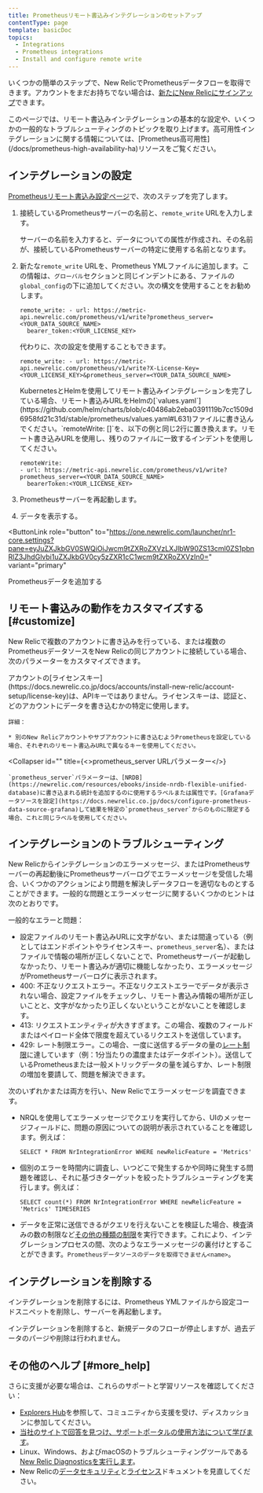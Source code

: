 ```yaml
---
title: Prometheusリモート書込みインテグレーションのセットアップ
contentType: page
template: basicDoc
topics:
  - Integrations
  - Prometheus integrations
  - Install and configure remote write
---
```


いくつかの簡単のステップで、New RelicでPrometheusデータフローを取得できます。アカウントをまだお持ちでない場合は、[新たにNew Relicにサインアップ](https://newrelic.com/signup/)できます。

<Callout variant="important">
  このページでは、リモート書込みインテグレーションの基本的な設定や、いくつかの一般的なトラブルシューティングのトピックを取り上げます。高可用性インテグレーションに関する情報については、[Prometheus高可用性](/docs/prometheus-high-availability-ha)リソースをご覧ください。
</Callout>

## インテグレーションの設定

[Prometheusリモート書込み設定ページ](https://one.newrelic.com/launcher/nr1-core.settings?pane=eyJuZXJkbGV0SWQiOiJwcm9tZXRoZXVzLXJlbW90ZS13cml0ZS1pbnRlZ3JhdGlvbi1uZXJkbGV0cy5zZXR1cC1wcm9tZXRoZXVzIn0=)で、次のステップを完了します。

1. 接続しているPrometheusサーバーの名前と、`remote_write` URLを入力します。

   <Callout variant="important">
     サーバーの名前を入力すると、データについての属性が作成され、その名前が、接続しているPrometheusサーバーの特定に使用する名前となります。
   </Callout>
2. 新たな`remote_write` URLを、Prometheus YMLファイルに追加します。この情報は、`グローバル`セクションと同じインデントにある、ファイルの`global_config`の下に追加してください。次の構文を使用することをお勧めします。

   ```
   remote_write: - url: https://metric-api.newrelic.com/prometheus/v1/write?prometheus_server=<YOUR_DATA_SOURCE_NAME>   
     bearer_token:<YOUR_LICENSE_KEY>
   ```

   代わりに、次の設定を使用することもできます。

   ```
   remote_write: - url: https://metric-api.newrelic.com/prometheus/v1/write?X-License-Key=<YOUR_LICENSE_KEY>&prometheus_server=<YOUR_DATA_SOURCE_NAME>
   ```

   <Callout variant="important">
     KubernetesとHelmを使用してリモート書込みインテグレーションを完了している場合、リモート書込みURLをHelmの[`values.yaml`](https://github.com/helm/charts/blob/c40486ab2eba0391119b7cc1509d6958fd21c31d/stable/prometheus/values.yaml#L631)ファイルに書き込んでください。`remoteWrite: []`を、以下の例と同じ2行に置き換えます。リモート書き込みURLを使用し、残りのファイルに一致するインデントを使用してください。

     ```
     remoteWrite: 
     - url: https://metric-api.newrelic.com/prometheus/v1/write?prometheus_server=<YOUR_DATA_SOURCE_NAME> 
       bearerToken:<YOUR_LICENSE_KEY>
     ```
   </Callout>
3. Prometheusサーバーを再起動します。
4. データを表示する。

<ButtonLink
  role="button"
  to="https://one.newrelic.com/launcher/nr1-core.settings?pane=eyJuZXJkbGV0SWQiOiJwcm9tZXRoZXVzLXJlbW90ZS13cml0ZS1pbnRlZ3JhdGlvbi1uZXJkbGV0cy5zZXR1cC1wcm9tZXRoZXVzIn0="
  variant="primary"
>
  Prometheusデータを追加する
</ButtonLink>

## リモート書込みの動作をカスタマイズする [#customize]

New Relicで複数のアカウントに書き込みを行っている、または複数のPrometheusデータソースをNew Relicの同じアカウントに接続している場合、次のパラメーターをカスタマイズできます。

<CollapserGroup>
  <Collapser
    id=""
    title="X-ライセンスキー"
  >
    アカウントの[ライセンスキー](https://docs.newrelic.co.jp/docs/accounts/install-new-relic/account-setup/license-key)は、APIキーではありません。ライセンスキーは、認証と、どのアカウントにデータを書き込むかの特定に使用します。

    詳細：

    * 別のNew Relicアカウントやサブアカウントに書き込むようPrometheusを設定している場合、それぞれのリモート書込みURLで異なるキーを使用してください。
  </Collapser>

  <Collapser
    id=""
    title={<><InlineCode>prometheus_server</InlineCode> URLパラメーター</>}
  >
    `prometheus_server`パラメーターは、[NRDB](https://newrelic.com/resources/ebooks/inside-nrdb-flexible-unified-database)に書き込まれる統計を追加するのに使用するラベルまたは属性です。[Grafanaデータソースを設定](https://docs.newrelic.co.jp/docs/configure-prometheus-data-source-grafana)して結果を特定の`prometheus_server`からのものに限定する場合、これと同じラベルを使用してください。
  </Collapser>
</CollapserGroup>

## インテグレーションのトラブルシューティング

New Relicからインテグレーションのエラーメッセージ、またはPrometheusサーバーの再起動後にPrometheusサーバーログでエラーメッセージを受信した場合、いくつかのアクションにより問題を解決しデータフローを適切なものとすることができます。一般的な問題とエラーメッセージに関するいくつかのヒントは次のとおりです。

一般的なエラーと問題：

* 設定ファイルのリモート書込みURLに文字がない、または間違っている（例としてはエンドポイントやライセンスキー、`prometheus_server`名）、またはファイルで情報の場所が正しくないことで、Prometheusサーバーが起動しなかったり、リモート書込みが適切に機能しなかったり、エラーメッセージがPrometheusサーバーログに表示されます。
* 400: 不正なリクエストエラー。不正なリクエストエラーでデータが表示されない場合、設定ファイルをチェックし、リモート書込み情報の場所が正しいことと、文字がなかったり正しくないということがないことを確認します。
* 413: リクエストエンティティが大きすぎます。この場合、複数のフィールドまたはペイロード全体で限度を超えているリクエストを送信しています。
* 429: レート制限エラー。この場合、一度に送信するデータの量の[レート制限](/docs/data-ingest-apis/get-data-new-relic/metric-api/metric-api-limits-restricted-attributes#rate-limit-violations)に達しています（例：1分当たりの濃度またはデータポイント）。送信しているPrometheusまたは一般メトリックデータの量を減らすか、レート制限の増加を要請して、問題を解決できます。

次のいずれかまたは両方を行い、New Relicでエラーメッセージを調査できます。

* NRQLを使用してエラーメッセージでクエリを実行してから、UIのメッセージフィールドに、問題の原因についての説明が表示されていることを確認します。例えば：

  ```
  SELECT * FROM NrIntegrationError WHERE newRelicFeature = 'Metrics'
  ```
* 個別のエラーを時間内に調査し、いつどこで発生するかや同時に発生する問題を確認し、それに基づきターゲットを絞ったトラブルシューティングを実行します。例えば：

  ```
  SELECT count(*) FROM NrIntegrationError WHERE newRelicFeature = 'Metrics' TIMESERIES
  ```
* データを正常に送信できるがクエリを行えないことを検証した場合、検査済みの数の制限など[その他の種類の制限](/docs/insights/use-insights-ui/manage-account-data/rate-limits-insights)を実行できます。これにより、インテグレーションプロセスの間、次のようなエラーメッセージの裏付けとすることができます。`Prometheusデータソースのデータを取得できません<name>`。

## インテグレーションを削除する

インテグレーションを削除するには、Prometheus YMLファイルから設定コードスニペットを削除し、サーバーを再起動します。

<Callout variant="important">
  インテグレーションを削除すると、新規データのフローが停止しますが、過去データのパージや削除は行われません。
</Callout>

## その他のヘルプ [#more_help]

さらに支援が必要な場合は、これらのサポートと学習リソースを確認してください：

* [Explorers Hub](https://discuss.newrelic.com/)を参照して、コミュニティから支援を受け、ディスカッションに参加してください。
* [当社のサイトで回答を見つけ、サポートポータルの使用方法について学びます](/docs/using-new-relic/welcome-new-relic/get-started/find-help-use-support-portal)。
* Linux、Windows、およびmacOSのトラブルシューティングツールである[New Relic Diagnosticsを実行します](/docs/using-new-relic/cross-product-functions/troubleshooting/new-relic-diagnostics)。
* New Relicの[データセキュリティ](/docs/security)と[ライセンス](/docs/licenses)ドキュメントを見直してください。
